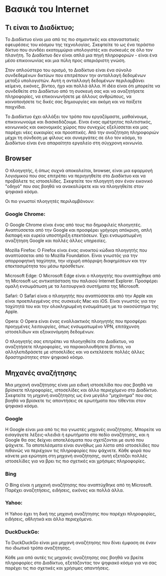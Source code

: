 ---
---

# Βασικά του Internet

## Τι είναι το Διαδίκτυο;

Το Διαδίκτυο είναι μια από τις πιο σημαντικές και επαναστατικές εφευρέσεις του κόσμου της τεχνολογίας.
Σκεφτείτε το ως ένα τεράστιο δίκτυο που συνδέει εκατομμύρια υπολογιστές και συσκευές σε όλο τον πλανήτη.
Το Διαδίκτυο δεν είναι απλά μια πηγή πληροφοριών - είναι ένα μέσο επικοινωνίας και μια πύλη προς απεριόριστη γνώση.

Στον απλούστερο του ορισμό, το Διαδίκτυο είναι ένα σύνολο συνδεδεμένων δικτύων που επιτρέπουν την ανταλλαγή δεδομένων μεταξύ υπολογιστών.
Αυτή η ανταλλαγή δεδομένων περιλαμβάνει κείμενο, εικόνες, βίντεο, ήχο και πολλά άλλα.
Η ιδέα είναι ότι μπορείτε να συνδεθείτε στο Διαδίκτυο από τη συσκευή σας και
να αναζητήσετε πληροφορίες, να επικοινωνήσετε με άλλους ανθρώπους, να κοινοποιήσετε τις δικές σας δημιουργίες και ακόμη και να παίξετε παιχνίδια.

Το Διαδίκτυο έχει αλλάξει τον τρόπο που
εργαζόμαστε, μαθαίνουμε, επικοινωνούμε και διασκεδάζουμε.
Είναι ένας αμέτρητος πολιτιστικός, κοινωνικός και οικονομικός χώρος
που συνεχώς εξελίσσεται και μας παρέχει νέες ευκαιρίες και προοπτικές.
Από την αναζήτηση πληροφοριών μέχρι τη σύνδεση με φίλους και συνεργάτες σε όλο τον κόσμο,
το Διαδίκτυο είναι ένα απαραίτητο εργαλείο στη σύγχρονη κοινωνία.

## Browser

Ο πλοηγητής, ή όπως συχνά αποκαλείται, browser,
είναι μια εφαρμογή λογισμικού που σας επιτρέπει να περιηγηθείτε στο Διαδίκτυο και να προβάλετε τις ιστοσελίδες.
Σκεφτείτε τον πλοηγητή σαν έναν εικονικό "οδηγό" που σας βοηθά να ανακαλύψετε και να πλοηγηθείτε στον ψηφιακό κόσμο.

Οι πιο γνωστοί πλοηγητές περιλαμβάνουν:

### Google Chrome:
Ο Google Chrome είναι ένας από τους πιο δημοφιλείς πλοηγητές.
Αναπτύσσεται από την Google και προσφέρει γρήγορη απόκριση,
απλή διεπαφή και ευρεία υποστήριξη επεκτάσεων.
Έχει ενσωματωμένη αναζήτηση Google και πολλές άλλες υπηρεσίες.

Mozilla Firefox:
Ο Firefox είναι ένας ανοικτού κώδικα πλοηγητής που αναπτύσσεται από το Mozilla Foundation.
Είναι γνωστός για την απορροφητική ταχύτητα, την ισχυρή απόρριψη διαφημίσεων και την επεκτασιμότητα του μέσω πρόσθετων.

Microsoft Edge:
Ο Microsoft Edge είναι ο πλοηγητής που αναπτύχθηκε από τη Microsoft ως αντικατάσταση του παλαιού Internet Explorer.
Προσφέρει ομαλή ενσωμάτωση με τα λειτουργικά συστήματα της Microsoft.

Safari:
Ο Safari είναι ο πλοηγητής που αναπτύσσεται από την Apple και είναι προεπιλεγμένος στις συσκευές Mac και iOS.
Είναι γνωστός για την ταχύτητά του και την ολοκληρωμένη ενσωμάτωση με το οικοσύστημα της Apple.

Opera:
Ο Opera είναι ένας εναλλακτικός πλοηγητής που προσφέρει προηγμένες λειτουργίες, όπως ενσωματωμένο VPN, επιτάχυνση ιστοσελίδων και εξοικονόμηση δεδομένων.

Ο πλοηγητής σας επιτρέπει να πλοηγηθείτε στο Διαδίκτυο,
να αναζητήσετε πληροφορίες,
να παρακολουθήσετε βίντεο,
να αλληλεπιδράσετε με ιστοσελίδες και να εκτελέσετε πολλές άλλες δραστηριότητες στον ψηφιακό κόσμο.


## Μηχανές αναζήτησης

Μια μηχανή αναζήτησης είναι μια ειδική ιστοσελίδα που σας βοηθά να βρίσκετε πληροφορίες,
ιστοσελίδες και άλλο περιεχόμενο στο Διαδίκτυο.
Σκεφτείτε τη μηχανή αναζήτησης ως ένα μεγάλο "μηχάνημα" που σας βοηθά να βρίσκετε τις απαντήσεις σε ερωτήματα που τίθενται στον ψηφιακό κόσμο.

### Google
Η Google είναι μια από τις πιο γνωστές μηχανές αναζήτησης.
Μπορείτε να εισαγάγετε λέξεις-κλειδιά ή ερωτήματα στο πεδίο αναζήτησης,
και η Google θα σας δείχνει αποτελέσματα που σχετίζονται με αυτό που ψάχνετε.
Τα αποτελέσματα είναι συνήθως μια λίστα από ιστοσελίδες που πιθανώς να περιέχουν τις πληροφορίες που ψάχνετε.
Κάθε φορά που κάνετε μια ερώτηση στη μηχανή αναζήτησης,
αυτή εξετάζει πολλές ιστοσελίδες για να βρει τις πιο σχετικές και χρήσιμες πληροφορίες.

### Bing
Ο Bing είναι η μηχανή αναζήτησης που αναπτύχθηκε από τη Microsoft. Παρέχει αναζητήσεις, ειδήσεις, εικόνες και πολλά άλλα.

### Yahoo:
Η Yahoo έχει τη δική της μηχανή αναζήτησης που παρέχει πληροφορίες, ειδήσεις, αθλητικά και άλλο περιεχόμενο.

### DuckDuckGo:
Το DuckDuckGo είναι μια μηχανή αναζήτησης που δίνει έμφαση σε έναν πιο ιδιωτικό τρόπο αναζήτησης.

Κάθε μια από αυτές τις μηχανές αναζήτησης σας βοηθά να βρείτε πληροφορίες στο Διαδίκτυο, εξετάζοντας τον ψηφιακό κόσμο για να σας παρέχει τις πιο σχετικές και χρήσιμες απαντήσεις.

